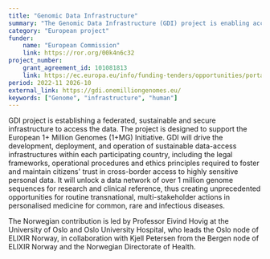 ```yaml
---
title: "Genomic Data Infrastructure"
summary: "The Genomic Data Infrastructure (GDI) project is enabling access to genomic and related phenotypic and clinical data across Europe."
category: "European project"
funder:
    name: "European Commission"
    link: https://ror.org/00k4n6c32
project_number:
    grant_agreement_id: 101081813
    link: https://ec.europa.eu/info/funding-tenders/opportunities/portal/screen/opportunities/projects-details/43152860/101081813
period: 2022-11 2026-10
external_link: https://gdi.onemilliongenomes.eu/
keywords: ["Genome", "infrastructure", "human"]
---
```

GDI project is establishing a federated, sustainable and secure infrastructure to access the data.
The project is designed to support the European 1+ Million Genomes (1+MG) Initiative.
GDI will drive the development, deployment, and operation of sustainable data-access infrastructures within each participating country, including the legal frameworks, operational procedures and ethics principles required to foster and maintain citizens' trust in cross-border access to highly sensitive personal data. It will unlock a data network of over 1 million genome sequences for research and clinical reference, thus creating unprecedented opportunities for routine transnational, multi-stakeholder actions in personalised medicine for common, rare and infectious diseases.

The Norwegian contribution is led by Professor Eivind Hovig at the University of Oslo and Oslo University Hospital, who leads the Oslo node of ELIXIR Norway, in collaboration with Kjell Petersen from the Bergen node of ELIXIR Norway and the Norwegian Directorate of Health.
